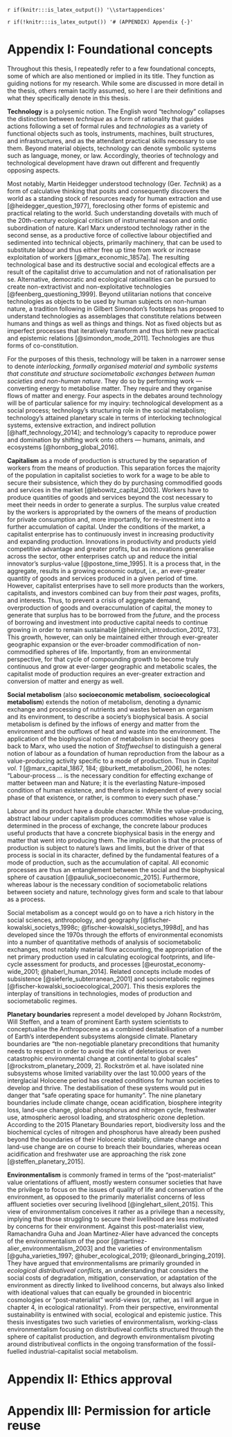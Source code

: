 `r if(knitr:::is_latex_output()) '\\startappendices'`

`r if(!knitr:::is_latex_output()) '# (APPENDIX) Appendix {-}'`

<!-- If you feel it necessary to include an appendix, it goes here. The first appendix should include the commands above. -->

# Appendix I: Foundational concepts

Throughout this thesis, I repeatedly refer to a few foundational concepts, some of which are also mentioned or implied in its title. They function as guiding notions for my research. While some are discussed in more detail in the thesis, others remain tacitly assumed, so here I are their definitions and what they specifically denote in this thesis.

**Technology** is a polysemic notion. The English word "technology" collapses the distinction between *technique* as a form of rationality that guides actions following a set of formal rules and *technologies* as a variety of functional objects such as tools, instruments, machines, built structures, and infrastructures, and as the attendant practical skills necessary to use them. Beyond material objects, technology can denote symbolic systems such as language, money, or law. Accordingly, theories of technology and technological development have drawn out different and frequently opposing aspects.

Most notably, Martin Heidegger understood technology (Ger. *Technik*) as a form of calculative thinking that posits and consequently discovers the world as a standing stock of resources ready for human extraction and use [@heidegger_question_1977], foreclosing other forms of epistemic and practical relating to the world. Such understanding dovetails with much of the 20th-century ecological criticism of instrumental reason and ontic subordination of nature. Karl Marx understood technology rather in the second sense, as a productive force of collective labour objectified and sedimented into technical objects, primarily machinery, that can be used to substitute labour and thus either free up time from work or increase exploitation of workers [@marx_economic_1857a]. The resulting technological base and its destructive social and ecological effects are a result of the capitalist drive to accumulation and not of rationalisation per se. Alternative, democratic and ecological rationalities can be pursued to create non-extractivist and non-exploitative technologies [@feenberg_questioning_1999]. Beyond utilitarian notions that conceive technologies as objects to be used by human subjects on non-human nature, a tradition following in Gilbert Simondon's footsteps has proposed to understand technologies as assemblages that constitute relations between humans and things as well as things and things. Not as fixed objects but as imperfect processes that iteratively transform and thus birth new practical and epistemic relations [@simondon_mode_2011]. Technologies are thus forms of co-constitution.

For the purposes of this thesis, technology will be taken in a narrower sense to denote *interlocking, formally organised material and symbolic systems that constitute and structure sociometabolic exchanges between human societies and non-human nature*. They do so by performing work — converting energy to metabolise matter. They require and they organise flows of matter and energy. Four aspects in the debates around technology will be of particular salience for my inquiry: technological development as a social process; technology's structuring role in the social metabolism; technology's attained planetary scale in terms of interlocking technological systems, extensive extraction, and indirect pollution [@haff_technology_2014]; and technology's capacity to reproduce power and domination by shifting work onto others — humans, animals, and ecosystems [@hornborg_global_2016].


**Capitalism** as a mode of production is structured by the separation of workers from the means of production. This separation forces the majority of the population in capitalist societies to work for a wage to be able to secure their subsistence, which they do by purchasing commodified goods and services in the market [@lebowitz_capital_2003]. Workers have to produce quantities of goods and services beyond the cost necessary to meet their needs in order to generate a surplus. The surplus value created by the workers is appropriated by the owners of the means of production for private consumption and, more importantly, for re-investment into a further accumulation of capital. Under the conditions of the market, a capitalist enterprise has to continuously invest in increasing productivity and expanding production. Innovations in productivity and products yield competitive advantage and greater profits, but as innovations generalise across the sector, other enterprises catch up and reduce the initial innovator's surplus-value [@postone_time_1995]. It is a process that, in the aggregate, results in a growing economic output, i.e., an ever-greater quantity of goods and services produced in a given period of time. However, capitalist enterprises have to sell more products than the workers, capitalists, and investors combined can buy from their *past* wages, profits, and interests. Thus, to prevent a crisis of aggregate demand, overproduction of goods and overaccumulation of capital, the money to generate that surplus has to be borrowed from the *future*, and the process of borrowing and investment into productive capital needs to continue growing in order to remain sustainable [@heinrich_introduction_2012, 173]. This growth, however, can only be maintained either through ever-greater geographic expansion or the ever-broader commodification of non-commodified spheres of life. Importantly, from an environmental perspective, for that cycle of compounding growth to become truly continuous and grow at ever-larger geographic and metabolic scales, the capitalist mode of production requires an ever-greater extraction and conversion of matter and energy as well.

**Social metabolism** (also **socioeconomic metabolism**, **socioecological metabolism**) extends the notion of metabolism, denoting a dynamic exchange and processing of nutrients and wastes between an organism and its environment, to describe a society's biophysical basis. A social metabolism is defined by the inflows of energy and matter from the environment and the outflows of heat and waste into the environment. The application of the biophysical notion of metabolism in social theory goes back to Marx, who used the notion of *Stoffwechsel* to distinguish a general notion of labour as a foundation of human reproduction from the labour as a value-producing activity specific to a mode of production. Thus in *Capital vol. 1* [@marx_capital_1867, 184; @burkett_metabolism_2006], he notes: "Labour-process ... is the necessary condition for effecting exchange of matter between man and Nature; it is the everlasting Nature-imposed condition of human existence, and therefore is independent of every social phase of that existence, or rather, is common to every such phase."

Labour and its product have a double character. While the value-producing, abstract labour under capitalism produces commodities whose value is determined in the process of exchange, the concrete labour produces useful products that have a concrete biophysical basis in the energy and matter that went into producing them. The implication is that the process of production is subject to nature's laws and limits, but the driver of that process is social in its character, defined by the fundamental features of a mode of production, such as the accumulation of capital. All economic processes are thus an entanglement between the social and the biophysical sphere of causation [@pauliuk_socioeconomic_2015]. Furthermore, whereas labour is the necessary condition of sociometabolic relations between society and nature, technology gives form and scale to that labour as a process.

Social metabolism as a concept would go on to have a rich history in the social sciences, anthropology, and geography [@fischer-kowalski_societys_1998c; @fischer-kowalski_societys_1998d], and has developed since the 1970s through the efforts of environmental economists into a number of quantitative methods of analysis of sociometabolic exchanges, most notably material flow accounting, the appropriation of the net primary production used in calculating ecological footprints, and life-cycle assessment for products, and processes [@eurostat_economy-wide_2001; @haberl_human_2014]. Related concepts include modes of subsistence [@sieferle_subterranean_2001] and sociometabolic regimes [@fischer-kowalski_socioecological_2007]. This thesis explores the interplay of transitions in technologies, modes of production and sociometabolic regimes.

**Planetary boundaries** represent a model developed by Johann Rockström, Will Steffen, and a team of prominent Earth system scientists to conceptualise the Anthropocene as a combined destabilisation of a number of Earth's interdependent subsystems alongside climate. Planetary boundaries are "the non-negotiable planetary preconditions that humanity needs to respect in order to avoid the risk of deleterious or even catastrophic environmental change at continental to global scales" [@rockstrom_planetary_2009, 2]. Rockström et al. have isolated nine subsystems whose limited variability over the last 10.000 years of the interglacial Holocene period has created conditions for human societies to develop and thrive. The destabilisation of these systems would put in danger that "safe operating space for humanity". The nine planetary boundaries include climate change, ocean acidification, biosphere integrity loss, land-use change, global phosphorus and nitrogen cycle, freshwater use, atmospheric aerosol loading, and stratospheric ozone depletion. According to the 2015 Planetary Boundaries report, biodiversity loss and the biochemical cycles of nitrogen and phosphorus have already been pushed beyond the boundaries of their Holocenic stability, climate change and land-use change are on course to breach their boundaries, whereas ocean acidification and freshwater use are approaching the risk zone [@steffen_planetary_2015].

**Environmentalism** is commonly framed in terms of the "post-materialist" value orientations of affluent, mostly western consumer societies that have the privilege to focus on the issues of quality of life and conservation of the environment, as opposed to the primarily materialist concerns of less affluent societies over securing livelihood [@inglehart_silent_2015]. This view of environmentalism conceives it rather as a privilege than a necessity, implying that those struggling to secure their livelihood are less motivated by concerns for their environment. Against this post-materialist view, Ramachandra Guha and Joan Martinez-Alier have advanced the concepts of the environmentalism of the poor [@martinez-alier_environmentalism_2003] and the varieties of environmentalism [@guha_varieties_1997; @huber_ecological_2019; @leonardi_bringing_2019]. They have argued that environmentalisms are primarily grounded in *ecological distributiveal conflicts*, an understanding that considers the social costs of degradation, mitigation, conservation, or adaptation of the environment as directly linked to livelihood concerns, but always also linked with ideational values that can equally be grounded in biocentric cosmologies or "post-materialist" world-views (or, rather, as I will argue in chapter 4, in ecological rationality). From their perspective, environmental sustainability is entwined with social, ecological and epistemic justice. This thesis investigates two such varieties of environmentalism, working-class environmentalism focusing on distributiveal conflicts structured through the sphere of capitalist production, and degrowth environmentalism pivoting around distributiveal conflicts in the ongoing transformation of the fossil-fuelled industrial-capitalist social metabolism.


# Appendix II: Ethics approval
\includepdf[pages=-]{inserted-PDFs/ethics-approval.pdf}

# Appendix III: Permission for article reuse
\includepdf[pages=-]{inserted-PDFs/permission-for-reuse.pdf}
\includepdf[pages=-]{inserted-PDFs/Domazet-letter.pdf}
